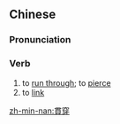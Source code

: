 {{also|贯穿}}
==Chinese==
{{zh-forms|s=贯穿}}

===Pronunciation===
{{zh-pron
|m=guànchuān
|c=gun3 cyun1
|mn=koàn-chhoan
|cat=v
}}

===Verb===
{{zh-verb}}

# to [[run through]]; to [[pierce]]
# to [[link]]

[[zh-min-nan:貫穿]]